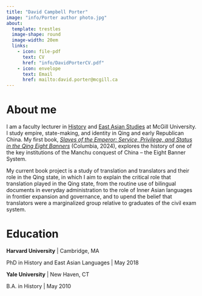 ```yaml
---
title: "David Campbell Porter"
image: "info/Porter author photo.jpg"
about: 
  template: trestles
  image-shape: round
  image-width: 20em
  links:
    - icon: file-pdf
      text: CV
      href: "info/DavidPorterCV.pdf"
    - icon: envelope
      text: Email
      href: mailto:david.porter@mcgill.ca
---
```


# About me

I am a faculty lecturer in [History](https://www.mcgill.ca/history/) and [East Asian Studies](https://www.mcgill.ca/eas/) at McGill University. I study empire, state-making, and identity in Qing and early Republican China. My first book, [*Slaves of the Emperor: Service, Privilege, and Status in the Qing Eight Banners*](http://cup.columbia.edu/book/slaves-of-the-emperor/9780231559553) (Columbia, 2024), explores the history of one of the key institutions of the Manchu conquest of China – the Eight Banner System. 

My current book project is a study of translation and translators and their role in the Qing state, in which I aim to explain the critical role that translation played in the Qing state, from the routine use of bilingual documents in everyday administration to the role of Inner Asian languages in frontier expansion and governance, and to upend the belief that translators were a marginalized group relative to graduates of the civil exam system. 

# Education

**Harvard University** | Cambridge, MA

PhD in History and East Asian Languages | May 2018

**Yale University** | New Haven, CT

B.A. in History | May 2010